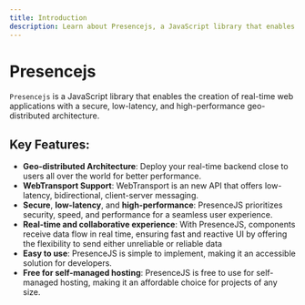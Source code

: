 ```yaml
---
title: Introduction
description: Learn about Presencejs, a JavaScript library that enables the creation of real-time web applications with a secure, low-latency, and high-performance geo-distributed architecture.
---
```



# Presencejs

`Presencejs` is a JavaScript library that enables the creation of real-time web applications with a secure, low-latency, and high-performance geo-distributed architecture.

## Key Features:

- **Geo-distributed Architecture**: Deploy your real-time backend close to users all over the world for better performance.
- **WebTransport Support**: WebTransport is an new API that offers low-latency, bidirectional, client-server messaging.
- **Secure**, **low-latency**, and **high-performance**: PresenceJS prioritizes security, speed, and performance for a seamless user experience.
- **Real-time and collaborative experience**: With PresenceJS, components receive data flow in real time, ensuring fast and reactive UI by offering the flexibility to send either unreliable or reliable data
- **Easy to use**: PresenceJS is simple to implement, making it an accessible solution for developers.
- **Free for self-managed hosting**: PresenceJS is free to use for self-managed hosting, making it an affordable choice for projects of any size.
